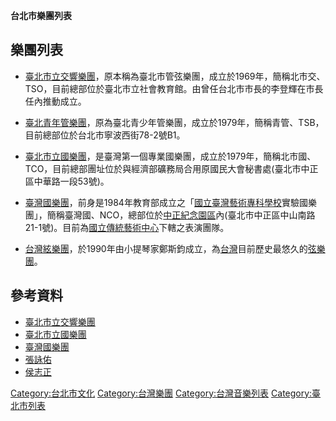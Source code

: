 

{{refimprove|time=2015-09-09T03:11:02+00:00}}
'''台北市樂團列表'''

==樂團列表==
* [[臺北市立交響樂團|臺北市立交響樂團]]，原本稱為臺北市管弦樂團，成立於1969年，簡稱北市交、TSO，目前總部位於臺北市立社會教育館。由曾任台北市市長的李登輝在市長任內推動成立。

* [[臺北青年管樂團|臺北青年管樂團]]，原為臺北青少年管樂團，成立於1979年，簡稱青管、TSB，目前總部位於台北市寧波西街78-2號B1。

* [[臺北市立國樂團|臺北市立國樂團]]，是臺灣第一個專業國樂團，成立於1979年，簡稱北市國、TCO，目前總部團址位於與經濟部礦務局合用原國民大會秘書處(臺北市中正區中華路一段53號)。

* [[臺灣國樂團|臺灣國樂團]]，前身是1984年教育部成立之「[[國立臺灣藝術專科學校|國立臺灣藝術專科學校]]實驗國樂團」，簡稱臺灣國、NCO，總部位於[[中正紀念園區|中正紀念園區]]內(臺北市中正區中山南路21-1號)。目前為[[國立傳統藝術中心|國立傳統藝術中心]]下轄之表演團隊。

* [[台灣絃樂團|台灣絃樂團]]，於1990年由小提琴家鄭斯鈞成立，為[[中華民國|台灣]]目前歷史最悠久的[[弦樂團|弦樂團]]。

==參考資料==
*[[臺北市立交響樂團|臺北市立交響樂團]]
*[[臺北市立國樂團|臺北市立國樂團]]
*[[臺灣國樂團|臺灣國樂團]]
*[[張詠佑|張詠佑]]
*[[侯志正|侯志正]]

[[Category:台北市文化|Category:台北市文化]]
[[Category:台灣樂團|Category:台灣樂團]]
[[Category:台灣音樂列表|Category:台灣音樂列表]]
[[Category:臺北市列表|Category:臺北市列表]]